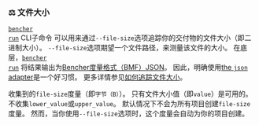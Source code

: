 ### ⚖️ 文件大小

<code><a href="/zh/docs/explanation/bencher-run/">bencher run</a></code> CLI子命令
可以用来通过`--file-size`选项追踪你的交付物的文件大小（即二进制大小）。
`--file-size`选项期望一个文件路径，来测量该文件的大小。
在底层，<code><a href="/zh/docs/explanation/bencher-run/">bencher run</a></code>
将结果输出为[Bencher度量格式（BMF）JSON][bmf]。
因此，明确使用[the `json` adapter][json]是一个好习惯。
更多详情参见[如何追踪文件大小][file size]。

收集到的`file-size`度量（即`字节（B）`）。
只有文件大小值（即`value`）是可用的。
不收集`lower_value`或`upper_value`。
默认情况下不会为所有项目创建`file-size`度量。
然而，当你使用`--file-size`选项时，这个度量会自动为你的项目创建。

[json]: #-json

[bmf]: /zh/docs/reference/bencher-metric-format/
[file size]: /zh/docs/how-to/track-file-size/